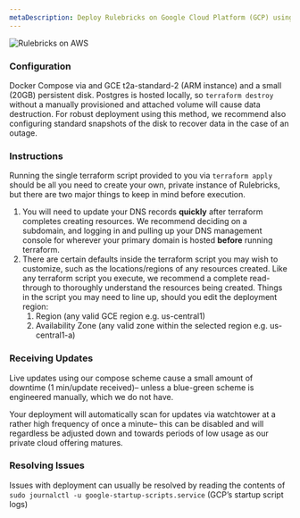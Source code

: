 ```yaml
---
metaDescription: Deploy Rulebricks on Google Cloud Platform (GCP) using Terraform. Learn how to configure and manage your private deployment of Rulebricks on GCP.
---
```


![Rulebricks on AWS](https://d1zic6dm9txw4h.cloudfront.net/rulebricks-docs-assets/static/images/private-deployment/rb-gcp.png)

### **Configuration**

Docker Compose via and GCE t2a-standard-2 (ARM instance) and a small (20GB) persistent disk. Postgres is hosted locally, so `terraform destroy` without a manually provisioned and attached volume will cause data destruction. For robust deployment using this method, we recommend also configuring standard snapshots of the disk to recover data in the case of an outage.

### **Instructions**

Running the single terraform script provided to you via `terraform apply` should be all you need to create your own, private instance of Rulebricks, but there are two major things to keep in mind before execution.

1. You will need to update your DNS records **quickly** after terraform completes creating resources. We recommend deciding on a subdomain, and logging in and pulling up your DNS management console for wherever your primary domain is hosted **before** running terraform.
2. There are certain defaults inside the terraform script you may wish to customize, such as the locations/regions of any resources created. Like any terraform script you execute, we recommend a complete read-through to thoroughly understand the resources being created. Things in the script you may need to line up, should you edit the deployment region:
   1. Region (any valid GCE region e.g. us-central1)
   2. Availability Zone (any valid zone within the selected region e.g. us-central1-a)

### **Receiving Updates**

Live updates using our compose scheme cause a small amount of downtime (1 min/update received)– unless a blue-green scheme is engineered manually, which we do not have.

Your deployment will automatically scan for updates via watchtower at a rather high frequency of once a minute– this can be disabled and will regardless be adjusted down and towards periods of low usage as our private cloud offering matures.

### **Resolving Issues**

Issues with deployment can usually be resolved by reading the contents of `sudo journalctl -u google-startup-scripts.service` (GCP’s startup script logs)

